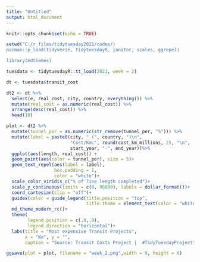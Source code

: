 ```yaml
---
title: "Untitled"
output: html_document
---
```


```r
knitr::opts_chunk$set(echo = TRUE)
```

```r
setwd("C:/r_files/tidytuesday2021/codes/)
pacman::p_load(tidyverse, tidytuesdayR, janitor, scales, ggrepel)

library(mdthemes)
```

```r
tuesdata <- tidytuesdayR::tt_load(2021, week = 2)

dt <- tuesdata$transit_cost
```


```r
dt2 <- dt %>%
  select(e, real_cost, city, country, everything()) %>% 
  mutate(real_cost = as.numeric(real_cost)) %>% 
  arrange(desc(real_cost)) %>% 
  head(10)
```

```r
plot <- dt2 %>% 
  mutate(tunnel_per = as.numeric(str_remove(tunnel_per, "%"))) %>% 
  mutate(label = paste0(city, " (", country, ")\n", 
                        "Cost/Km:", round(cost_km_millions, 2), "\n",
                        start_year, "-", end_year))%>% 
  ggplot(aes(length, real_cost)) +
  geom_point(aes(color = tunnel_per), size = 5)+
  geom_text_repel(aes(label = label),  
                  box.padding = 1,
                  color = "white")+
  scale_color_viridis_c("% of line length completed")+
  scale_y_continuous(limits = c(0, 90000), labels = dollar_format())+
  coord_cartesian(clip = "off")+
  guides(color = guide_legend(title.position = "top",
                              title.theme = element_text(color = "white")))+
  md_theme_modern_rc()+
  theme(
        legend.position = c(.8,.9),
        legend.direction = "horizontal")+
  labs(title = "Most expensive Transit Projects", 
       x = "Km", y = "",
       caption = "Source: Transit Costs Project |  #TidyTuesdayProject")
```

```r
ggsave(plot = plot, filename = "week_2.png",width = 9, height = 6)
```

